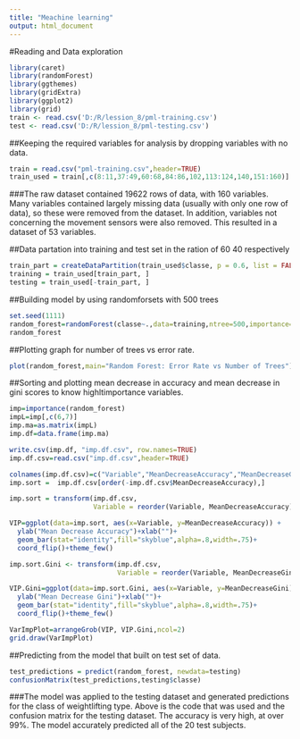 ---
title: "Meachine learning"
output: html_document
---

#Reading and Data exploration 


```{r}
library(caret)
library(randomForest)
library(ggthemes)
library(gridExtra)
library(ggplot2)
library(grid)
train <- read.csv('D:/R/lession_8/pml-training.csv')
test <- read.csv('D:/R/lession_8/pml-testing.csv')

```

##Keeping the required variables for analysis by dropping variables with no data.

```{r}
train = read.csv("pml-training.csv",header=TRUE)
train_used = train[,c(8:11,37:49,60:68,84:86,102,113:124,140,151:160)]

```

###The raw dataset contained 19622 rows of data, with 160 variables. Many variables contained largely missing data (usually with only one row of data), so these were removed from the dataset. In addition, variables not concerning the movement sensors were also removed. This resulted in a dataset of 53 variables.

##Data partation into training and test set in the ration of 60 40 respectively

```{r}
train_part = createDataPartition(train_used$classe, p = 0.6, list = FALSE)
training = train_used[train_part, ]
testing = train_used[-train_part, ]

```


##Building model by using randomforsets with 500 trees

```{r}

set.seed(1111)
random_forest=randomForest(classe~.,data=training,ntree=500,importance=TRUE)
random_forest
```


##Plotting graph for number of trees vs error rate.

```{r}
plot(random_forest,main="Random Forest: Error Rate vs Number of Trees")
```


##Sorting and plotting mean decrease in accuracy and mean decrease in gini scores  to know highltimportance variables.

```{r}

imp=importance(random_forest)
impL=imp[,c(6,7)]
imp.ma=as.matrix(impL)
imp.df=data.frame(imp.ma)

write.csv(imp.df, "imp.df.csv", row.names=TRUE)
imp.df.csv=read.csv("imp.df.csv",header=TRUE)

colnames(imp.df.csv)=c("Variable","MeanDecreaseAccuracy","MeanDecreaseGini")
imp.sort =  imp.df.csv[order(-imp.df.csv$MeanDecreaseAccuracy),] 

imp.sort = transform(imp.df.csv, 
                     Variable = reorder(Variable, MeanDecreaseAccuracy))

VIP=ggplot(data=imp.sort, aes(x=Variable, y=MeanDecreaseAccuracy)) + 
  ylab("Mean Decrease Accuracy")+xlab("")+
  geom_bar(stat="identity",fill="skyblue",alpha=.8,width=.75)+ 
  coord_flip()+theme_few() 

imp.sort.Gini <- transform(imp.df.csv, 
                           Variable = reorder(Variable, MeanDecreaseGini))

VIP.Gini=ggplot(data=imp.sort.Gini, aes(x=Variable, y=MeanDecreaseGini)) + 
  ylab("Mean Decrease Gini")+xlab("")+
  geom_bar(stat="identity",fill="skyblue",alpha=.8,width=.75)+ 
  coord_flip()+theme_few() 

VarImpPlot=arrangeGrob(VIP, VIP.Gini,ncol=2)
grid.draw(VarImpPlot)

```

##Predicting from the model that built on test set of data.

```{r}
test_predictions = predict(random_forest, newdata=testing)
confusionMatrix(test_predictions,testing$classe)
```


###The model was applied to the testing dataset and generated predictions for the class of weightlifting type. Above is the code that was used and the confusion matrix for the testing dataset. The accuracy is very high, at over 99%. The model accurately predicted all of the 20 test subjects.
